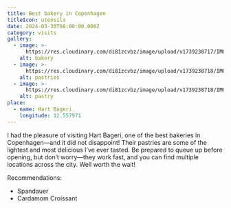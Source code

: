 ```yaml
---
title: Best bakery in Copenhagen
titleIcon: utensils
date: 2024-03-30T08:00:00.000Z
category: visits
gallery:
  - image: >-
      https://res.cloudinary.com/di81zcvbz/image/upload/v1739238717/IMG_4100_ueuuew.jpg
    alt: bakery
  - image: >-
      https://res.cloudinary.com/di81zcvbz/image/upload/v1739238718/IMG_4101_vts6qw.jpg
    alt: pastries
  - image: >-
      https://res.cloudinary.com/di81zcvbz/image/upload/v1739238718/IMG_4104_dsj7mn.jpg
    alt: pastry
place:
  - name: Hart Bageri
    longitude: 12.557971
---
```


I had the pleasure of visiting Hart Bageri, one of the best bakeries in Copenhagen—and it did not disappoint! Their pastries are some of the lightest and most delicious I’ve ever tasted. Be prepared to queue up before opening, but don’t worry—they work fast, and you can find multiple locations across the city. Well worth the wait!

Recommendations:

* Spandauer
* Cardamom Croissant
